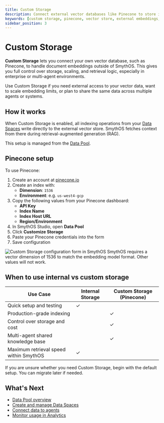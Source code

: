 ```yaml
---
title: Custom Storage
description: Connect external vector databases like Pinecone to store indexed embeddings outside SmythOS. Ideal for advanced retrieval and large-scale data sharing.
keywords: [custom storage, pinecone, vector store, external embeddings, rag, agent memory, data pool, indexing]
sidebar_position: 3
---
```


# Custom Storage

**Custom Storage** lets you connect your own vector database, such as Pinecone, to handle document embeddings outside of SmythOS. This gives you full control over storage, scaling, and retrieval logic, especially in enterprise or multi-agent environments.

<InfoCallout title="Why use Custom Storage?">
Use Custom Storage if you need external access to your vector data, want to scale embedding limits, or plan to share the same data across multiple agents or systems.
</InfoCallout>

<Spacer size="md" />

## How it works

When Custom Storage is enabled, all indexing operations from your [Data Spaces](/docs/agent-collaboration/data-pool/data-spaces) write directly to the external vector store. SmythOS fetches context from there during retrieval-augmented generation (RAG).

This setup is managed from the [Data Pool](/docs/agent-collaboration/data-pool).

<Spacer size="md" />

## Pinecone setup

To use Pinecone:

1. Create an account at [pinecone.io](https://www.pinecone.io/)
2. Create an index with:
   - **Dimension**: `1536`
   - **Environment**: e.g. `us-west4-gcp`
3. Copy the following values from your Pinecone dashboard:
   - **API Key**
   - **Index Name**
   - **Index Host URL**
   - **Region/Environment**
4. In SmythOS Studio, open **Data Pool**
5. Click **Customize Storage**
6. Paste your Pinecone credentials into the form
7. Save configuration

<Image src="/docs/img/pinecone-config-popup.jpg" alt="Custom Storage configuration form in SmythOS" caption="Paste your Pinecone credentials and save to activate external storage." />

<WarningCallout title="Vector dimension must be 1536">
SmythOS requires a vector dimension of 1536 to match the embedding model format. Other values will not work.
</WarningCallout>

<Spacer size="md" />

## When to use internal vs custom storage

| Use Case                                  | Internal Storage        | Custom Storage (Pinecone) |
|-------------------------------------------|-------------------------|----------------------------|
| Quick setup and testing                   | ✓                       |                            |
| Production-grade indexing                 |                         | ✓                          |
| Control over storage and cost             |                         | ✓                          |
| Multi-agent shared knowledge base         |                         | ✓                          |
| Maximum retrieval speed within SmythOS    | ✓                       |                            |

<TipCallout title="Most users can start with internal storage">
If you are unsure whether you need Custom Storage, begin with the default setup. You can migrate later if needed.
</TipCallout>

<Spacer size="md" />

## What's Next

- [Data Pool overview](/docs/agent-collaboration/data-pool)
- [Create and manage Data Spaces](/docs/agent-collaboration/data-pool/data-spaces)
- [Connect data to agents](/docs/agent-collaboration/spaces)
- [Monitor usage in Analytics](/docs/agent-collaboration/analytics)
